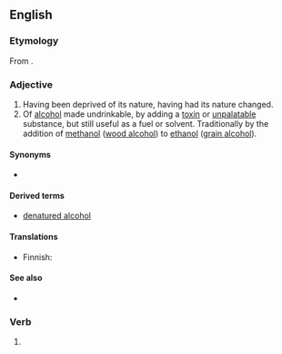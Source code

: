 ==English==

===Etymology===
From {{af|en|denature|-ed}}.

===Adjective===
{{en-adj|-}}

# Having been deprived of its nature, having had its nature changed.
# Of [[alcohol]] made undrinkable, by adding a [[toxin]] or [[unpalatable]] substance, but still useful as a fuel or solvent. Traditionally by the addition of [[methanol]] ([[wood alcohol]]) to [[ethanol]] ([[grain alcohol]]).

====Synonyms====
* {{sense|alcohol}} {{l|en|denat.}} {{qualifier|abbreviation}}

====Derived terms====
* [[denatured alcohol]]

====Translations====
{{trans-top|having been deprived of its nature}}
{{trans-mid}}
{{trans-bottom}}

{{trans-top|made undrinkable}}
* Finnish: {{t+|fi|denaturoitu}}
{{trans-mid}}
{{trans-bottom}}

====See also====
* {{pedia|lang=en|denatured alcohol}}

===Verb===
{{head|en|verb form}}

# {{en-past of|denature}}